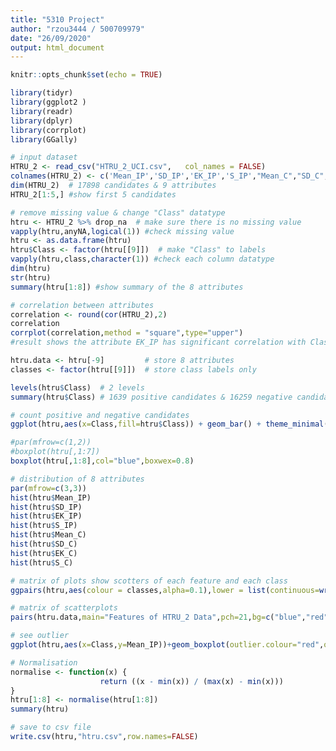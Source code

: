```yaml
---
title: "5310 Project"
author: "rzou3444 / 500709979"
date: "26/09/2020"
output: html_document
---
```


```r
knitr::opts_chunk$set(echo = TRUE)
```

```r
library(tidyr)
library(ggplot2 )
library(readr)
library(dplyr)
library(corrplot)
library(GGally)
```


```r
# input dataset
HTRU_2 <- read_csv("HTRU_2_UCI.csv",   col_names = FALSE)
colnames(HTRU_2) <- c('Mean_IP','SD_IP','EK_IP','S_IP',"Mean_C","SD_C","EK_C","S_C","Class") #add column names to the dataset
dim(HTRU_2)  # 17898 candidates & 9 attributes
HTRU_2[1:5,] #show first 5 candidates
```


```r
# remove missing value & change "Class" datatype
htru <- HTRU_2 %>% drop_na  # make sure there is no missing value
vapply(htru,anyNA,logical(1)) #check missing value
htru <- as.data.frame(htru)
htru$Class <- factor(htru[[9]])  # make "Class" to labels
vapply(htru,class,character(1)) #check each column datatype
dim(htru)
str(htru)
summary(htru[1:8]) #show summary of the 8 attributes
```
```r
# correlation between attributes
correlation <- round(cor(HTRU_2),2)
correlation
corrplot(correlation,method = "square",type="upper")
#result shows the attribute EK_IP has significant correlation with Class.
```


```r
htru.data <- htru[-9]         # store 8 attributes
classes <- factor(htru[[9]])  # store class labels only

levels(htru$Class)  # 2 levels
summary(htru$Class) # 1639 positive candidates & 16259 negative candidates
```
```r
# count positive and negative candidates
ggplot(htru,aes(x=Class,fill=htru$Class)) + geom_bar() + theme_minimal()+labs(title = "Numbers of Positive and Negative Candidates")
```


```r
#par(mfrow=c(1,2))
#boxplot(htru[,1:7])
boxplot(htru[,1:8],col="blue",boxwex=0.8)
```

```r
# distribution of 8 attributes
par(mfrow=c(3,3))
hist(htru$Mean_IP)
hist(htru$SD_IP)
hist(htru$EK_IP)
hist(htru$S_IP)
hist(htru$Mean_C)
hist(htru$SD_C)
hist(htru$EK_C)
hist(htru$S_C)
```

```r
# matrix of plots show scotters of each feature and each class
ggpairs(htru,aes(colour = classes,alpha=0.1),lower = list(continuous=wrap("smooth",size=0.1,alpha=0.1)),upper = list(continuous = wrap("cor", size = 2)))
```


```r
# matrix of scatterplots
pairs(htru.data,main="Features of HTRU_2 Data",pch=21,bg=c("blue","red")[classes])
```

 
 
```r
# see outlier
ggplot(htru,aes(x=Class,y=Mean_IP))+geom_boxplot(outlier.colour="red",outlier.shape = 1)

```

```r
# Normalisation
normalise <- function(x) {
                    return ((x - min(x)) / (max(x) - min(x)))
}
htru[1:8] <- normalise(htru[1:8])  
summary(htru)
```


```r
# save to csv file
write.csv(htru,"htru.csv",row.names=FALSE)
```


